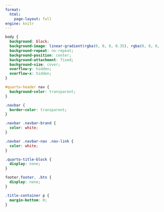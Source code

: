 ```yaml
---
format: 
  html:
    page-layout: full
engine: knitr
---
```


```css
body {
  background: black;
  background-image: linear-gradient(rgba(0, 0, 0, 0.35), rgba(0, 0, 0, 0.5)), url("images/green_grass_valley.jpg");
  background-repeat: no-repeat;
  background-position: center;
  background-attachment: fixed;
  background-size: cover;
  overflow-y: hidden;
  overflow-x: hidden;
}

#quarto-header nav {
  background-color: transparent;
}

.navbar {
  border-color: transparent;
}

.navbar .navbar-brand {
  color: white;
}

.navbar .navbar-nav .nav-link {
  color: white;
}

.quarto-title-block {
  display: none;
}

footer.footer, .btn {
  display: none;
}

.title-container p {
  margin-bottom: 0;
}
```